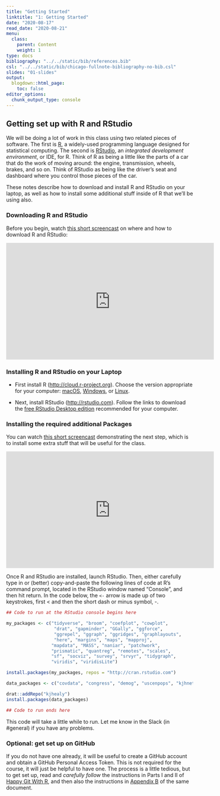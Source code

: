 ```yaml
---
title: "Getting Started"
linktitle: "1: Getting Started"
date: "2020-08-17"
read_date: "2020-08-21"
menu:
  class:
    parent: Content
    weight: 1
type: docs
bibliography: "../../static/bib/references.bib"
csl: "../../static/bib/chicago-fullnote-bibliography-no-bib.csl"
slides: "01-slides"
output:
  blogdown::html_page:
    toc: false
editor_options: 
  chunk_output_type: console
---
```


## Getting set up with R and RStudio

We will be doing a lot of work in this class using two related pieces of software. The first is [R](https://www.r-project.org), a widely-used programming language designed for statistical computing. The second is [RStudio](https://rstudio.com), an _integrated development environment_, or IDE, for R. Think of R as being a little like the parts of a car that do the work of moving around: the engine, transmission, wheels, brakes, and so on. Think of RStudio as being like the driver's seat and dashboard where you control those pieces of the car. 

These notes describe how to download and install R and RStudio on your laptop, as well as how to install some additional stuff inside of R that we'll be using also.

### Downloading R and RStudio

Before you begin, watch [this short screencast](https://youtu.be/9UITYisElZ8) on where and how to download R and RStudio:

<iframe width="560" height="315" src="https://www.youtube.com/embed/9UITYisElZ8" frameborder="0" allow="accelerometer; autoplay; encrypted-media; gyroscope; picture-in-picture" allowfullscreen></iframe>



### Installing R and RStudio on your Laptop

- First install R (<http://cloud.r-project.org>). Choose the version appropriate for your computer: [macOS](https://cloud.r-project.org/bin/macosx/R-4.0.2.pkg), [Windows](https://cloud.r-project.org/bin/windows/base/R-4.0.2-win.exe), or [Linux](https://cloud.r-project.org/bin/linux/).

- Next, install RStudio (<http://rstudio.com>). Follow the links to download the [free RStudio Desktop edition](https://rstudio.com/products/rstudio/download/#download) recommended for your computer.

### Installing the required additional Packages

You can watch [this short screencast](https://www.youtube.com/embed/s9JYECUf2rA) demonstrating the next step, which is to install some extra stuff that will be useful for the class.

<iframe width="560" height="315" src="https://www.youtube.com/embed/s9JYECUf2rA" frameborder="0" allow="accelerometer; autoplay; encrypted-media; gyroscope; picture-in-picture" allowfullscreen></iframe>

Once R and RStudio are installed, launch RStudio. Then, either carefully type in or (better) copy-and-paste the following lines of code at R’s command prompt, located in the RStudio window named “Console”, and then hit return. In the code below, the `<-` arrow is made up of two keystrokes, first < and then the short dash or minus symbol, -.

```R
## Code to run at the RStudio console begins here

my_packages <- c("tidyverse", "broom", "coefplot", "cowplot", 
                  "drat", "gapminder", "GGally", "ggforce", 
                  "ggrepel", "ggraph", "ggridges", "graphlayouts", 
                  "here", "margins", "maps", "mapproj", 
                 "mapdata", "MASS", "naniar", "patchwork", 
                 "prismatic", "quantreg", "remotes", "scales", 
                 "sf", "socviz", "survey", "srvyr", "tidygraph", 
                 "viridis", "viridisLite")

install.packages(my_packages, repos = "http://cran.rstudio.com")

data_packages <- c("covdata", "congress", "demog", "uscenpops", "kjhnet", "nycdogs")

drat::addRepo("kjhealy")
install.packages(data_packages)

## Code to run ends here

```

This code will take a little while to run. Let me know in the Slack (in #general) if you have any problems.

### Optional: get set up on GitHub

If you do not have one already, it will be useful to create a GitHub account and obtain a GitHub Personal Access Token. This is not required for the course, it will just be helpful to have one. The process is a little tedious, but to get set up, read and _carefully follow_ the instructions in Parts I and II of [Happy Git With R](https://happygitwithr.com), and then also the instructions in [Appendix B](https://happygitwithr.com/github-pat.html) of the same document.

